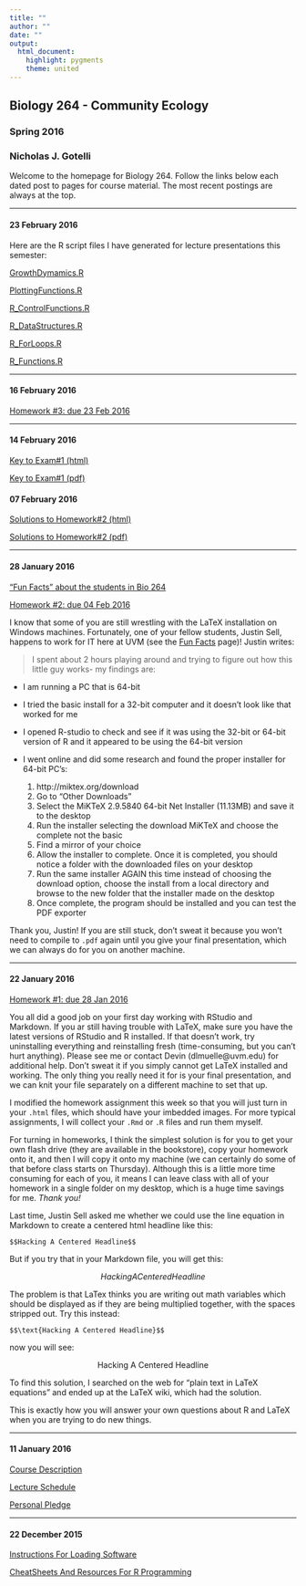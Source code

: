 ---
title: ""
author: ""
date: ""
output: 
  html_document: 
    highlight: pygments
    theme: united
---
## Biology 264 - Community Ecology
### Spring 2016
### Nicholas J. Gotelli

Welcome to the homepage for Biology 264. Follow the links below each dated post to pages for course material. The most recent postings are always at the top.

****
#### 23 February 2016
Here are the R script files I have generated for lecture presentations this semester:

[GrowthDymamics.R](LecturePresentations/GrowthDynamics.R)

[PlottingFunctions.R](LecturePresentations/PlottingFunctions.R)

[R_ControlFunctions.R](LecturePresentations/R_ControlFunctions.R)

[R_DataStructures.R](LecturePresentations/R_DataStructures.R)

[R_ForLoops.R](LecturePresentations/R_ForLoops.R)

[R_Functions.R](LecturePresentations/R_Functions.R)


****
#### 16 February 2016
[Homework #3: due 23 Feb 2016](HomeworkAssignments/Homework_3.html)

****
#### 14 February 2016
[Key to Exam#1 (html)](HomeworkAssignments/Exam1_Solutions.html)

[Key to Exam#1 (pdf)](HomeworkAssignments/Exam1_Solutions.pdf)


#### 07 February 2016
[Solutions to Homework#2 (html)](HomeworkAssignments/Homework_2_Solutions.html)

[Solutions to Homework#2 (pdf)](HomeworkAssignments/Homework_2_Solutions.pdf)

****
#### 28 January 2016
["Fun Facts" about the students in Bio 264](CourseMaterials/FunFacts.html)

[Homework #2: due 04 Feb 2016](HomeworkAssignments/Homework_2.html)

I know that some of you are still wrestling with the LaTeX installation on Windows machines. Fortunately, one of your fellow students, Justin Sell, happens to work for IT here at UVM (see the [Fun Facts](CourseMaterials/FunFacts.html) page)! Justin writes:

 > I spent about 2 hours playing around and trying to figure out how this little guy works- my findings are:
 
- I am running a PC that is 64-bit
- I tried the basic install for a 32-bit computer and it doesn't look like that worked for me
- I opened R-studio to check and see if it was using the 32-bit or 64-bit version of R and it appeared to be using the 64-bit version
- I went online and did some research and found the proper installer for 64-bit PC's:

    1.  http://miktex.org/download
    2.  Go to "Other Downloads"
    3.  Select the MiKTeX 2.9.5840 64-bit Net Installer (11.13MB) and save it to the desktop
    4.  Run the installer selecting the download MiKTeX and choose the complete not the basic
    5.  Find a mirror of your choice
    6.  Allow the installer to complete.  Once it is completed, you should notice a folder with the downloaded files on your desktop
    7.  Run the same installer AGAIN this time instead of choosing the download option, choose the install from a local directory and browse to the new folder that the installer made on the desktop
    8.  Once complete, the program should be installed and you can test the PDF exporter

Thank you, Justin! If you are still stuck, don't sweat it because you won't need to compile to `.pdf` again until  you give your final presentation, which we can always do for you on another machine.

****

#### 22 January 2016

[Homework #1: due 28 Jan 2016](HomeworkAssignments/Homework_1.html)

You all did a good job on your first day working with RStudio and Markdown. If you ar still having trouble with LaTeX, make sure you have the latest versions of RStudio and R installed. If that doesn't work, try uninstalling everything and reinstalling fresh (time-consuming, but you can't hurt anything). Please see me or contact Devin (dlmuelle@uvm.edu) for additional help. Don't sweat it if you simply cannot get LaTeX installed and working. The only thing you really need it for is your final presentation, and we can knit your file separately on a different machine to set that up.

I modified the homework assignment this week so that you will just turn in your `.html` files, which should have your imbedded images. For more typical assignments, I will collect your `.Rmd` or `.R` files and run them myself.

For turning in homeworks, I think the simplest solution is for you to get your own flash drive (they are available in the bookstore), copy your homework onto it, and then I will copy it onto my machine (we can certainly do some of that before class starts on Thursday). Although this is a little more time consuming for each of  you, it means I can leave class with all of your homework in a single folder on my desktop, which is a huge time savings for me. *Thank you!*

Last time, Justin Sell asked me whether we could use the line equation in Markdown to create a centered html headline like this:

```
$$Hacking A Centered Headline$$
```

But if you try that in your Markdown file, you will get this:

$$Hacking A Centered Headline$$

The problem is that LaTex thinks you are writing out math variables which should be displayed as if they are being multiplied together, with the spaces stripped out. Try this instead:

```
$$\text{Hacking A Centered Headline}$$
```
now you will see:

$$\text{Hacking A Centered Headline}$$

To find this solution, I searched on the web for "plain text in LaTeX equations" and ended up at the LaTeX wiki, which had the solution.

This is exactly how you will answer your own questions about R and LaTeX when you are trying to do new things.




****

#### 11 January 2016

[Course Description](CourseMaterials/CourseDescription.pdf)

[Lecture Schedule](CourseMaterials/LectureSchedule.pdf)

[Personal Pledge](CourseMaterials/PersonalPledge.pdf)

****

#### 22 December 2015

[Instructions For Loading Software](Dec22/SoftwareInstructions.html)

[CheatSheets And Resources For R Programming](Dec22/CheatSheets.html)
